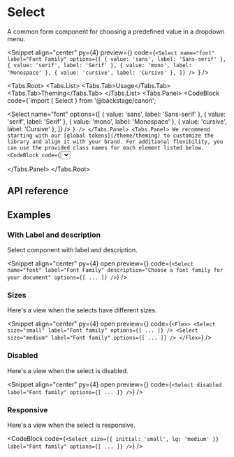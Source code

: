 
# Select

A common form component for choosing a predefined value in a dropdown menu.

<Snippet
  align="center"
  py={4}
  preview={<SelectSnippet story="Preview" />}
  code={`<Select name="font" label="Font Family" options={[
    { value: 'sans', label: 'Sans-serif' },
    { value: 'serif', label: 'Serif' },
    { value: 'mono', label: 'Monospace' },
    { value: 'cursive', label: 'Cursive' },
]} />
`}
/>

<Tabs.Root>
  <Tabs.List>
    <Tabs.Tab>Usage</Tabs.Tab>
    <Tabs.Tab>Theming</Tabs.Tab>
  </Tabs.List>
  <Tabs.Panel>
    <CodeBlock
      code={`import { Select } from '@backstage/canon';

<Select
    name="font"
    options={[
      { value: 'sans', label: 'Sans-serif' },
      { value: 'serif', label: 'Serif' },
      { value: 'mono', label: 'Monospace' },
      { value: 'cursive', label: 'Cursive' },
    ]}
/>
`}
    />
  </Tabs.Panel>
  <Tabs.Panel>
    We recommend starting with our [global tokens](/theme/theming) to customize the library and align it with
    your brand. For additional flexibility, you can use the provided class names for each element listed below.
    <CodeBlock
      code={`<Select className="canon-SelectFieldRoot" />`}
    />

  </Tabs.Panel>
</Tabs.Root>

## API reference

<PropsTable data={selectPropDefs} />

## Examples

### With Label and description

Select component with label and description.

<Snippet
  align="center"
  py={4}
  open
  preview={<SelectSnippet story="WithDescription" />}
  code={`<Select
    name="font"
    label="Font Family"
    description="Choose a font family for your document"
    options={[ ... ]}
/>`}
/>

### Sizes

Here's a view when the selects have different sizes.

<Snippet
  align="center"
  py={4}
  open
  preview={<SelectSnippet story="Sizes" />}
  code={`<Flex>
    <Select
      size="small"
      label="Font family"
      options={[ ... ]}
    />
    <Select
      size="medium"
      label="Font family"
      options={[ ... ]}
    />
  </Flex>`}
/>

### Disabled

Here's a view when the select is disabled.

<Snippet
  align="center"
  py={4}
  open
  preview={<SelectSnippet story="Disabled" />}
  code={`<Select
    disabled
    label="Font family"
    options={[ ... ]}
  />`}
/>

### Responsive

Here's a view when the select is responsive.

<CodeBlock
  code={`<Select
    size={{ initial: 'small', lg: 'medium' }}
    label="Font family"
    options={[ ... ]}
  />`}
/>
